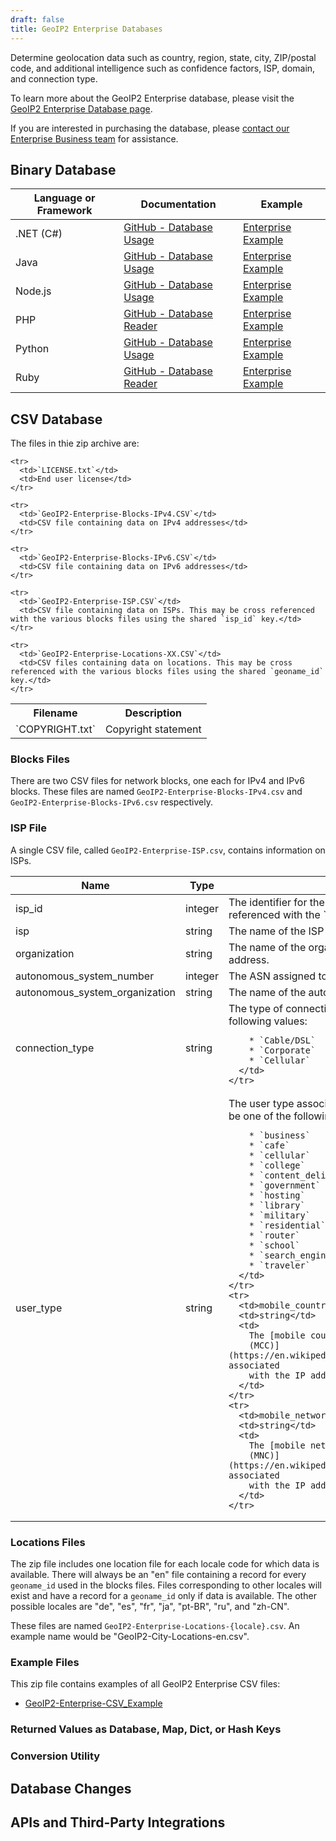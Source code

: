 ```yaml
---
draft: false
title: GeoIP2 Enterprise Databases
---
```




Determine geolocation data such as country, region, state, city, ZIP/postal
code, and additional intelligence such as confidence factors, ISP, domain, and
connection type.

To learn more about the GeoIP2 Enterprise database, please visit the
[GeoIP2 Enterprise Database page](https://www.maxmind.com/en/solutions/geoip2-enterprise-product-suite/enterprise-database).

If you are interested in purchasing the database, please
[contact our Enterprise Business team](https://www.maxmind.com/en/solutions/geoip2-enterprise-product-suite#signUp)
for assistance.

<IpGeolocationUsageWarning />
<DataPrivacyWarning />

## Binary Database

<BinaryDatabases />

| Language or Framework | Documentation                                                                      | Example                                                                            |
| --------------------- | ---------------------------------------------------------------------------------- | ---------------------------------------------------------------------------------- |
| .NET (C#)             | [GitHub - Database Usage](https://github.com/maxmind/GeoIP2-dotnet#database-usage) | [Enterprise Example](https://github.com/maxmind/GeoIP2-dotnet#enterprise-database) |
| Java                  | [GitHub - Database Usage](https://github.com/maxmind/GeoIP2-java#database-usage)   | [Enterprise Example](https://github.com/maxmind/GeoIP2-java#enterprise)            |
| Node.js               | [GitHub - Database Usage](https://github.com/maxmind/GeoIP2-node#database-usage)   | [Enterprise Example](https://github.com/maxmind/GeoIP2-node#enterprise-example)    |
| PHP                   | [GitHub - Database Reader](https://github.com/maxmind/GeoIP2-php#database-reader)  | [Enterprise Example](https://github.com/maxmind/GeoIP2-php#enterprise-example)     |
| Python                | [GitHub - Database Usage](https://github.com/maxmind/GeoIP2-python#database-usage) | [Enterprise Example](https://github.com/maxmind/GeoIP2-python#enterprise-database) |
| Ruby                  | [GitHub - Database Reader](https://github.com/maxmind/GeoIP2-ruby#database-reader) | [Enterprise Example](https://github.com/maxmind/GeoIP2-ruby#enterprise-example)    |

## CSV Database

<CsvDatabasesIntro />

<ZipFileContent product-name="GeoIP2-Enterprise" is-table-excluded={true} />

The files in thie zip archive are:

<table>
  <tbody>
    <tr>
      <th>Filename</th>
      <th>Description</th>
    </tr>
    <tr>
      <td>`COPYRIGHT.txt`</td>
      <td>Copyright statement</td>
    </tr>

    <tr>
      <td>`LICENSE.txt`</td>
      <td>End user license</td>
    </tr>

    <tr>
      <td>`GeoIP2-Enterprise-Blocks-IPv4.CSV`</td>
      <td>CSV file containing data on IPv4 addresses</td>
    </tr>

    <tr>
      <td>`GeoIP2-Enterprise-Blocks-IPv6.CSV`</td>
      <td>CSV file containing data on IPv6 addresses</td>
    </tr>

    <tr>
      <td>`GeoIP2-Enterprise-ISP.CSV`</td>
      <td>CSV file containing data on ISPs. This may be cross referenced with the various blocks files using the shared `isp_id` key.</td>
    </tr>

    <tr>
      <td>`GeoIP2-Enterprise-Locations-XX.CSV`</td>
      <td>CSV files containing data on locations. This may be cross referenced with the various blocks files using the shared `geoname_id` key.</td>
    </tr>
  </tbody>
</table>

<FileFormat />

### Blocks Files

There are two CSV files for network blocks, one each for IPv4 and IPv6 blocks.
These files are named `GeoIP2-Enterprise-Blocks-IPv4.csv` and
`GeoIP2-Enterprise-Blocks-IPv6.csv` respectively.

<CsvBlockTable is-enterprise={true} />

<CoordinatesWarning />

### ISP File

A single CSV file, called `GeoIP2-Enterprise-ISP.csv`, contains information on
ISPs.

<table>
  <thead>
    <tr>
      <th>Name</th>
      <th>Type</th>
      <th>Description</th>
    </tr>
  </thead>
  <tbody>
    <tr>
      <td>isp_id</td>
      <td>integer</td>
      <td>
        The identifier for the ISP.  This key can be cross referenced
        with the `isp_id` in the Blocks files.
      </td>
    </tr>
    <tr>
      <td>isp</td>
      <td>string</td>
      <td>
          The name of the ISP associated with the IP address.
      </td>
    </tr>
    <tr>
      <td>organization</td>
      <td>string</td>
      <td>
          The name of the organization associated with the IP address.
      </td>
    </tr>
    <tr>
      <td>autonomous_system_number</td>
      <td>integer</td>
      <td>
        The ASN assigned to the ISP for routing.
      </td>
    </tr>
    <tr>
      <td>autonomous_system_organization</td>
      <td>string</td>
      <td>
        The name of the autonomous system organization.
      </td>
    </tr>
    <tr>
      <td>connection_type</td>
      <td>string</td>
      <td>
        The type of connection. This will be one of the following values:

        * `Cable/DSL`
        * `Corporate`
        * `Cellular`
      </td>
    </tr>
   <tr>
      <td>user_type</td>
      <td>string</td>
      <td>
        The user type associated with the IP address. This
        will be one of the following values.

        * `business`
        * `cafe`
        * `cellular`
        * `college`
        * `content_delivery_network`
        * `government`
        * `hosting`
        * `library`
        * `military`
        * `residential`
        * `router`
        * `school`
        * `search_engine_spider`
        * `traveler`
      </td>
    </tr>
    <tr>
      <td>mobile_country_code</td>
      <td>string</td>
      <td>
        The [mobile country code
        (MCC)](https://en.wikipedia.org/wiki/Mobile_country_code) associated
        with the IP address and ISP.
      </td>
    </tr>
    <tr>
      <td>mobile_network_code</td>
      <td>string</td>
      <td>
        The [mobile network code
        (MNC)](https://en.wikipedia.org/wiki/Mobile_country_code) associated
        with the IP address and ISP.
      </td>
    </tr>
  </tbody>
</table>

### Locations Files

The zip file includes one location file for each locale code for which data is
available. There will always be an "en" file containing a record for every
`geoname_id` used in the blocks files. Files corresponding to other locales will
exist and have a record for a `geoname_id` only if data is available. The other
possible locales are "de", "es", "fr", "ja", "pt-BR", "ru", and "zh-CN".

These files are named `GeoIP2-Enterprise-Locations-{locale}.csv`. An example
name would be "GeoIP2-City-Locations-en.csv".

<CsvLocationTable is-enterprise={true} />

### Example Files

This zip file contains examples of all GeoIP2 Enterprise CSV files:

- [GeoIP2-Enterprise-CSV_Example](/static/GeoIP2-Enterprise-CSV_Example.zip)

### Returned Values as Database, Map, Dict, or Hash Keys

<ReturnedValuesAsKeys />

### Conversion Utility

<ConversionUtility />

## Database Changes

<DatabaseChanges product="Enterprise" />

## APIs and Third-Party Integrations

<APIs />
